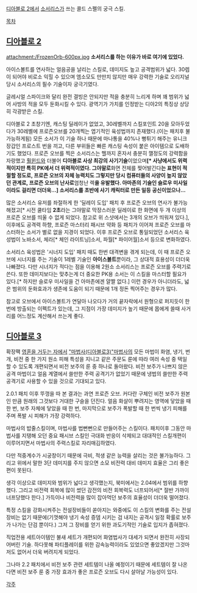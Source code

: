 [[디아블로 2]]에서 [[소서리스]]가 쓰는 콜드 스펠의 궁극 스킬.

[[목차]]
== [[디아블로 2]] ==
attachment:/FrozenOrb-600px.jpg
'''소서리스를 하는 이유가 바로 여기에 있었다.'''

아이스볼트를 연사하는 얼음공을 날리는 스킬로, 데미지도 높고 공격범위가 넓다. 30렙이 되어야 비로소 익힐 수 있으며 엠소모도 만만치 않지만 매우 강력한 기술로 오리지널 당시 소서리스의 필수 기술이자 궁극기였다. 

글레시얼 스파이크와 달리 완전 결빙은 안되지만 적을 충분히 느리게 하며 꽤 범위가 넓어 사방의 적을 모두 둔화시킬 수 있다. 광역기가 가치를 인정받는 디아2의 특징상 상당히 각광받은 스킬.

디아블로 2 초창기엔, 캐스팅 딜레이가 없었고, 30레벨까지 스킬포인트 20을 모아두었다가 30레벨에 프로즌오브를 20개찍는 엽기적인 육성법까지 존재했다.(이는 패치후 불가능하게됨) 모든 소서가 이 기술 하나 때문에 마나통을 40%나 뻥튀기 해주는 유니크 장갑인 프로스트 번을 끼고, 다른 부위들은 빠른 캐스팅 속성이 붙은 아이템으로 도배하기도 했었다. 프로즌 오브를 찍은 소서리스는 헬까지 혼자서 충분히 깰정도의 강력함을 자랑했고 [[훨윈드]]와 더불어 '''디아블로 사상 최강의 사기기술'''이었으며'''[* 사냥에서도 위력적이지만 특히 PK에서 더 위력적이였다. 그야말로 '''화면 전체를 찢어발긴다'''는 표현이 적절할 정도로, 프로즌 오브의 자체 능력치도 그렇지만 당시 컴퓨터들의 사양이 높지 않았던 관계로, 프로즌 오브의 난사로 '''엄청난 렉'''을 유발했다. 아마존의 기술인 슬로우 미사일이라도 걸리면 더더욱...] 소서리스를 초반에 사기 캐릭터로 만든 일등 공신이었으나...'''

많은 소서리스 유저를 좌절하게 한 '딜레이 도입' 패치 후 프로즌 오브의 연사가 불가능해졌고[* 시전 쿨타임 '''2초'''라는 그야말로 막장스러운 딜레이로 한 화면에 두 개 이상의 프로즌 오브를 띄울 수 없게 되었다. 참고로 위 스샷에서는 3개의 오브가 띄워져 있다.], 이후에도 공격력 하향, 프로즌 마스터리 패시브 약화 등 패치가 이어져 프로즌 오브를 마스터하는 소서가 별로 없을 지경이 되었다. 이후 프로즌 오브로 통일되었던 소서리스 육성법이 노바소서, 체라[* 체인 라이트닝]소서, 파월[* 파이어월]소서 등으로 변화하였다.

소서리스 육성법은 '시너지 도입' 패치 때도 한번 대격변을 겪게 되는데, 이 때 프로즌 오브에 시너지를 주는 기술이 1레벨 기술인 '''아이스볼트'''뿐이라, 그 상대적 효용성이 더더욱 나빠졌다. 다만 시너지가 적다는 점을 이용해 2원소 소서리스는 프로즌 오브를 주력기로 쓴다. 또한 데미지보다는 맞추는게 더 중요한 PK용 소서는 이 스킬을 마스터할 필요가 있다.[* 하지만 슬로우 미사일을 건 아마존에겐 얄짤 없다.] 이런 경우가 아니더라도, 넓은 범위의 둔화효과가 생존에 도움이 되기 때문에 1개 정돈 찍어주는 경우가 많다.

참고로 오브에서 아이스볼트가 연달아 나오다가 거의 끝자락에서 원형으로 퍼지듯이 한번에 방출되는 이펙트가 있는데, 그 지점이 가장 데미지가 높기 때문에 몹에게 쓸때 사거리를 어느정도 계산해서 쓰는게 좋다.

== [[디아블로 3]] ==
확장팩 [[영혼을 거두는 자]]에서 [["마법사(디아블로3)"마법사]]의 모든 마법이 화염, 냉기, 번개, 비전 중 한 가지 원소 피해 특성을 지니고 같은 주문도 룬에 따라 여러 속성 중 택일할 수 있도록 개편되면서 비전 보주의 룬 중 하나로 돌아왔다. 비전 보주가 나쁘지 않은 공격 마법이고 얼음 계열에서 쓸만한 주력 공격기가 없었기 때문에 냉법의 쓸만한 주력 공격기로 사용할 수 있을 것으로 기대되고 있다.

2.0.1 패치 이후 뚜껑을 따 본 결과는 과연 프로즌 오브. 커다란 구체인 비전 보주가 원본인 만큼 원래의 그것보다 거대한 구슬을 던진다. 얼음 화살이 뿌려지는 영역에 닿았을 때 한 번, 보주 자체에 닿았을 때 한 번, 마지막으로 보주가 폭발할 때 한 번씩 냉기 피해를 주며 폭발 시 피해가 가장 강력하다.

마법사의 밥줄스킬이며, 마법사를 법뻔뻔으로 만들어주는 스킬이다. 패치이후 그동안 마법사를 지탱해 오던 중요 패시브 스킬인 극대화 반응이 삭제되고 대대적인 스킬개편이 이루어지면서 마법사의 주력스킬로 자리매김하였다.

다만 적중계수가 시궁창이기 때문에 극비, 적생 같은 능력을 살리는 것은 불가능하다. 그리고 위에서 말한 3단 데미지를 주지 않으면 소모 비전력 대비 데미지 효율은 그리 좋은 편이 못된다.

생각 이상으로 데미지와 범위가 넓다고 생각했는지, 북미에서는 2.04에서 범위를 하향했다. 그리고 비전력 회복에 많이 썼던 감전의 비전 회복력도 너프되어서[* 절반 가까이 너프당했다 한다.] 가득이나 비전력을 많이 잡아먹던 보주의 효율성이 더더욱 떨어졌다.

특정 스킬을 강화시켜주는 전설장비들이 쏟아지는 와중에도 이 스킬의 변화를 주는 전설 장비는 없기 때문에(기껏해야 냉기 속성 증뎀 시키는 검 내지는 공격시 일정 확률로 보주가 나가는 단검 뿐이다.) 그저 그 장비를 얻기 위한 과도기적인 기술로 입지가 좁혀졌다.

직업전용 세트아이템인 불새 세트가 개편되어 화염법사가 대세가 되면서 완전히 사장되어버린 기술. 하다못해 파티플레이를 위한 감속능력이라도 있었으면 좋았겠지만 그것마저도 없어서 더욱 버려지게 되었다.

그나마 2.2 패치에서 비전 보주 관련 세트템이 나올 예정이기 때문에 세트템이 잘 나온다면 비전 보주 룬 중 가장 효과가 좋은 프로즌 오브도 다시 살아날 가능성이 있다.

[[각주]] 
